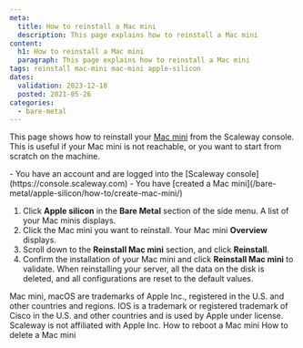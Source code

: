 ```yaml
---
meta:
  title: How to reinstall a Mac mini
  description: This page explains how to reinstall a Mac mini
content:
  h1: How to reinstall a Mac mini
  paragraph: This page explains how to reinstall a Mac mini
tags: reinstall mac-mini mac-mini apple-silicon 
dates:
  validation: 2023-12-18
  posted: 2021-05-26
categories:
  - bare-metal
---
```


This page shows how to reinstall your [Mac mini](/bare-metal/apple-silicon/concepts/#mac-mini) from the Scaleway console. This is useful if your Mac mini is not reachable, or you want to start from scratch on the machine.

<Macro id="iam-requirements" />

<Message type="requirement">
  - You have an account and are logged into the [Scaleway console](https://console.scaleway.com)
  - You have [created a Mac mini](/bare-metal/apple-silicon/how-to/create-mac-mini/)
</Message>

1. Click **Apple silicon** in the **Bare Metal** section of the side menu. A list of your Mac minis displays.
    <Lightbox src="scaleway-m1-list.webp" alt="" />
2. Click the Mac mini you want to reinstall. Your Mac mini **Overview** displays.
3. Scroll down to the **Reinstall Mac mini** section, and click **Reinstall**.
    <Lightbox src="scaleway-m1-reinstall.webp" alt="" />
4. Confirm the installation of your Mac mini and click **Reinstall Mac mini** to validate.
    <Message type="important">
      When reinstalling your server, all the data on the disk is deleted, and all configurations are reset to the default values.
    </Message>

<Message type="note">
  Mac mini, macOS are trademarks of Apple Inc., registered in the U.S. and other countries and regions. IOS is a trademark or registered trademark of Cisco in the U.S. and other countries and is used by Apple under license. Scaleway is not affiliated with Apple Inc.
</Message> 


<Navigation title="See Also">
  <PreviousButton to="/bare-metal/apple-silicon/how-to/reboot-mac-mini/">How to reboot a Mac mini</PreviousButton>
  <NextButton to="/bare-metal/apple-silicon/how-to/delete-mac-mini/">How to delete a Mac mini</NextButton>
</Navigation>